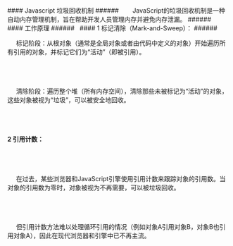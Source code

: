
<div className="mdx-box">
#### Javascript 垃圾回收机制
###### &nbsp;
&nbsp;&nbsp;&nbsp;&nbsp;&nbsp;JavaScript的垃圾回收机制是一种自动内存管理机制，旨在帮助开发人员管理内存并避免内存泄漏。
###### &nbsp;
#### 工作原理
###### &nbsp;
####  1 标记清除（Mark-and-Sweep）：
###### &nbsp;

&nbsp;&nbsp;&nbsp;&nbsp;  标记阶段：从根对象（通常是全局对象或者由代码中定义的对象）开始遍历所有引用的对象，并标记它们为“活动”（即被引用）。
###### &nbsp;
&nbsp;&nbsp;&nbsp;&nbsp;  清除阶段：遍历整个堆（所有内存空间），清除那些未被标记为“活动”的对象，这些对象被视为“垃圾”，可以被安全地回收。
###### &nbsp;

####  2 引用计数：
###### &nbsp;
&nbsp;&nbsp;&nbsp;&nbsp; 在过去，某些浏览器和JavaScript引擎使用引用计数来跟踪对象的引用数。当对象的引用数为零时，对象被视为不再需要，可以被垃圾回收。
###### &nbsp;
&nbsp;&nbsp;&nbsp;&nbsp; 但引用计数方法难以处理循环引用的情况（例如对象A引用对象B，对象B也引用对象A），因此在现代浏览器和引擎中已不再主流。
###### &nbsp;


</div>



